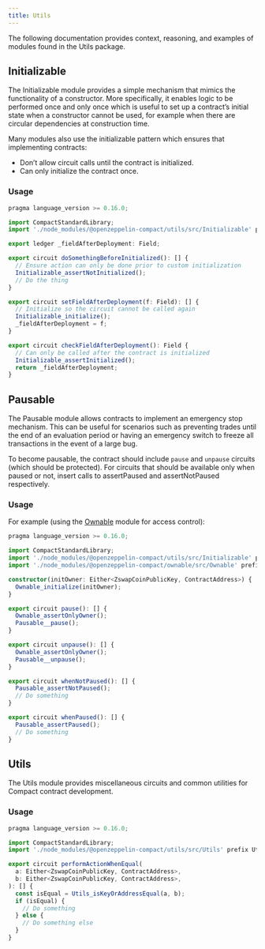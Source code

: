 ```yaml
---
title: Utils
---
```


The following documentation provides context, reasoning, and examples of modules found in the Utils package.

## Initializable

The Initializable module provides a simple mechanism that mimics the functionality of a constructor.
More specifically, it enables logic to be performed once and only once which is useful to set up a contract’s initial state when a constructor cannot be used, for example when there are circular dependencies at construction time.

Many modules also use the initializable pattern which ensures that implementing contracts:

* Don’t allow circuit calls until the contract is initialized.
* Can only initialize the contract once.

### Usage

```typescript
pragma language_version >= 0.16.0;

import CompactStandardLibrary;
import './node_modules/@openzeppelin-compact/utils/src/Initializable' prefix Initializable_;

export ledger _fieldAfterDeployment: Field;

export circuit doSomethingBeforeInitialized(): [] {
  // Ensure action can only be done prior to custom initialization
  Initializable_assertNotInitialized();
  // Do the thing
}

export circuit setFieldAfterDeployment(f: Field): [] {
  // Initialize so the circuit cannot be called again
  Initializable_initialize();
  _fieldAfterDeployment = f;
}

export circuit checkFieldAfterDeployment(): Field {
  // Can only be called after the contract is initialized
  Initializable_assertInitialized();
  return _fieldAfterDeployment;
}

```

## Pausable

The Pausable module allows contracts to implement an emergency stop mechanism.
This can be useful for scenarios such as preventing trades until the end of an evaluation period or having an emergency switch to freeze all transactions in the event of a large bug.

To become pausable, the contract should include `pause` and `unpause` circuits (which should be protected).
For circuits that should be available only when paused or not,
insert calls to assertPaused and assertNotPaused respectively.

### Usage

For example (using the [Ownable](ownable) module for access control):

```typescript
pragma language_version >= 0.16.0;

import CompactStandardLibrary;
import './node_modules/@openzeppelin-compact/utils/src/Initializable' prefix Initializable_;
import './node_modules/@openzeppelin-compact/ownable/src/Ownable' prefix Ownable_;

constructor(initOwner: Either<ZswapCoinPublicKey, ContractAddress>) {
  Ownable_initialize(initOwner);
}

export circuit pause(): [] {
  Ownable_assertOnlyOwner();
  Pausable__pause();
}

export circuit unpause(): [] {
  Ownable_assertOnlyOwner();
  Pausable__unpause();
}

export circuit whenNotPaused(): [] {
  Pausable_assertNotPaused();
  // Do something
}

export circuit whenPaused(): [] {
  Pausable_assertPaused();
  // Do something
}

```

## Utils

The Utils module provides miscellaneous circuits and common utilities for Compact contract development.

### Usage

```typescript
pragma language_version >= 0.16.0;

import CompactStandardLibrary;
import './node_modules/@openzeppelin-compact/utils/src/Utils' prefix Utils_;

export circuit performActionWhenEqual(
  a: Either<ZswapCoinPublicKey, ContractAddress>,
  b: Either<ZswapCoinPublicKey, ContractAddress>,
): [] {
  const isEqual = Utils_isKeyOrAddressEqual(a, b);
  if (isEqual) {
    // Do something
  } else {
    // Do something else
  }
}
```
